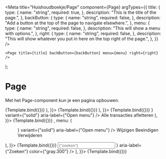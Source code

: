 
<Meta title="Huishoudboekje/Page" component={Page} argTypes={{
	title: {
		type: {
			name: "string",
			required: true,
		},
		description: "This is the title of the page.",
	},
	backButton: {
		type: {
			name: "string",
			required: false,
		},
		description: "Add a button at the top of the page to navigate elsewhere.",
	},
	menu: {
		type: {
			name: "string",
			required: false,
		},
		description: "This will show a menu with options.",
	},
	right: {
		type: {
			name: "string",
			required: false,
		},
		description: "This will show whatever you put in here on the top right of the page.",
	},
}} />

	<Page title={title} backButton={backButton} menu={menu} right={right} />
);

# Page

Met het Page-component kun je een pagina opbouwen.

<Canvas>
	<Story name="Default" args={{
		title: "Bankafschriften"
	}}>
		{Template.bind({})}
	</Story>
</Canvas>

<Canvas>
	<Story name="WithBackButton" args={{
		title: "Huishouden de Jager-de Burg",
		backButton: (
			<BackButton label={"Terug naar overzicht"} to={"/huishoudens"} />
		),
	}}>
		{Template.bind({})}
	</Story>
</Canvas>

<Canvas>
	<Story name="WithMultipleBackButtons" args={{
		title: "Huishouden de Jager-de Burg",
		backButton: (
			<Stack direction={["column", "row"]}>
				<BackButton label={"Terug naar alle burgers"} to={"/burgers"} />
				<BackButton label={"Bekijk huishouden"} to={"/huishoudens/1"} />
			</Stack>
		),
	}}>
		{Template.bind({})}
	</Story>
</Canvas>

<Canvas>
	<Story name="WithMenu" args={{
		title: "Transacties",
		menu: (
			<Menu>
				<IconButton as={MenuButton} icon={<MenuIcon />} variant={"solid"} aria-label={"Open menu"} />
				<MenuList>
					<MenuItem>Alle transacties afletteren</MenuItem>
				</MenuList>
			</Menu>
		),
	}}>
		{Template.bind({})}
	</Story>
</Canvas>

<Canvas>
	<Story name="WithBackButtonAndMenu" args={{
		title: "Afspraak bekijken",
		backButton: <BackButton label={"Terug"} to={"/"} />,
		menu: (
			<Menu>
				<IconButton as={MenuButton} icon={<MenuIcon />} variant={"solid"} aria-label={"Open menu"} />
				<MenuList>
					<MenuItem>Wijzigen</MenuItem>
					<MenuItem>Beeindigen</MenuItem>
					<MenuItem>Verwijderen</MenuItem>
				</MenuList>
			</Menu>
		),
	}}>
		{Template.bind({})}
	</Story>
</Canvas>

<Canvas>
	<Story name="WithSearchRight" args={{
		title: "Burgers",
		right: (
			<InputGroup>
				<InputLeftElement>
					<SearchIcon color={"gray.300"} />
				</InputLeftElement>
				<Input type={"text"} bg={"white"} placeholder={"zoeken"} />
				<InputRightElement>
					<IconButton size={"xs"} variant={"link"} icon={<CloseIcon />} aria-label={"Zoeken"} color={"gray.300"} />
				</InputRightElement>
			</InputGroup>
		),
	}}>
		{Template.bind({})}
	</Story>
</Canvas>